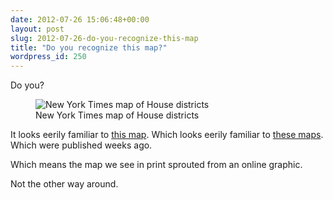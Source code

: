 ```yaml
---
date: 2012-07-26 15:06:48+00:00
layout: post
slug: 2012-07-26-do-you-recognize-this-map
title: "Do you recognize this map?"
wordpress_id: 250
---
```


Do you?

![New York Times map of House districts](map.jpg)

It looks eerily familiar to [this map](http://elections.nytimes.com/2012/ratings/house). Which looks eerily familiar to [these maps](http://elections.nytimes.com/2012/electoral-map). Which were published weeks ago.

Which means the map we see in print sprouted from an online graphic.

Not the other way around.

